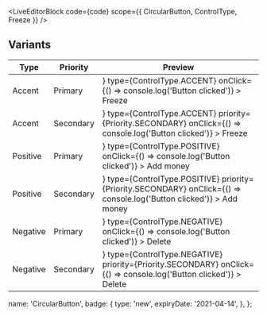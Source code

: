 
<LiveEditorBlock code={code} scope={{ CircularButton, ControlType, Freeze }} />
<GeneratePropsTable componentName="CircularButton" />

## Variants

<div className="scroll-table">
  <table className="docs-table table">
    <thead>
      <tr>
        <th>Type</th>
        <th>Priority</th>
        <th>Preview</th>
      </tr>
    </thead>
    <tbody>
      <tr>
        <td>Accent</td>
        <td>Primary</td>
        <td>
          <CircularButton
            icon={<Freeze />}
            type={ControlType.ACCENT}
            onClick={() => console.log('Button clicked')}
          >
            Freeze
          </CircularButton>
        </td>
      </tr>
      <tr>
        <td>Accent</td>
        <td>Secondary</td>
        <td>
          <CircularButton
            icon={<Freeze />}
            type={ControlType.ACCENT}
            priority={Priority.SECONDARY}
            onClick={() => console.log('Button clicked')}
          >
            Freeze
          </CircularButton>
        </td>
      </tr>
      <tr>
        <td>Positive</td>
        <td>Primary</td>
        <td>
          <CircularButton
            icon={<Plus />}
            type={ControlType.POSITIVE}
            onClick={() => console.log('Button clicked')}
          >
            Add money
          </CircularButton>
        </td>
      </tr>
      <tr>
        <td>Positive</td>
        <td>Secondary</td>
        <td>
          <CircularButton
            icon={<Plus />}
            type={ControlType.POSITIVE}
            priority={Priority.SECONDARY}
            onClick={() => console.log('Button clicked')}
          >
            Add money
          </CircularButton>
        </td>
      </tr>
      <tr>
        <td>Negative</td>
        <td>Primary</td>
        <td>
          <CircularButton
            icon={<Bin />}
            type={ControlType.NEGATIVE}
            onClick={() => console.log('Button clicked')}
          >
            Delete
          </CircularButton>
        </td>
      </tr>
      <tr>
        <td>Negative</td>
        <td>Secondary</td>
        <td>
          <CircularButton
            icon={<Bin />}
            type={ControlType.NEGATIVE}
            priority={Priority.SECONDARY}
            onClick={() => console.log('Button clicked')}
          >
            Delete
          </CircularButton>
        </td>
      </tr>
    </tbody>
  </table>
</div>

  name: 'CircularButton',
  badge: {
    type: 'new',
    expiryDate: '2021-04-14',
  },
};
